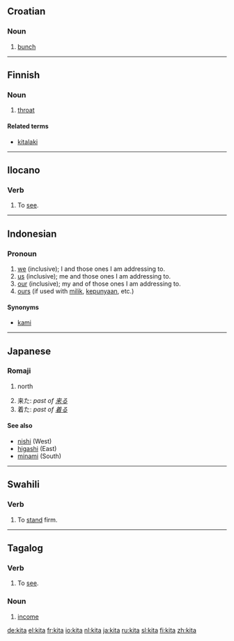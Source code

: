 ==Croatian==

===Noun===
{{hr-noun|g=f|kite}}

# [[bunch]]

----

==Finnish==

===Noun===
{{infl|fi|noun}}

# [[throat]]

====Related terms====
*[[kitalaki]]

----

==Ilocano==

===Verb===
{{infl|ilo|noun|used in the form|makita}}

# To [[see]].

----

==Indonesian==

===Pronoun===
{{infl|id|pronoun}}

# [[we]] (inclusive); I and those ones I am addressing to.
# [[us]]  (inclusive); me and those ones I am addressing to.
# [[our]]  (inclusive); my and of those ones I am addressing to.
# [[ours]] (if used with [[milik]], [[punya|kepunyaan]], etc.)

====Synonyms====
* [[kami]]

----

==Japanese==
{{ja-attention|Romaji header should be replaced with POS header|key=p}}

===Romaji===
{{romaji2|きた}}

# {{ja-def|北}} north
# 来た: ''past of [[来る]]''
# 着た: ''past of [[着る]]''

====See also====
*[[nishi]] (West)
*[[higashi]] (East)
*[[minami]] (South)

----

==Swahili==

===Verb===
{{infl|sw|verb}}

# To [[stand]] firm.

----

==Tagalog==

===Verb===
{{infl|tl|verb|used in the form|makita}}

# To [[see]].

===Noun===
{{infl|tl|noun}}

# [[income]]

[[de:kita]]
[[el:kita]]
[[fr:kita]]
[[io:kita]]
[[nl:kita]]
[[ja:kita]]
[[ru:kita]]
[[sl:kita]]
[[fi:kita]]
[[zh:kita]]